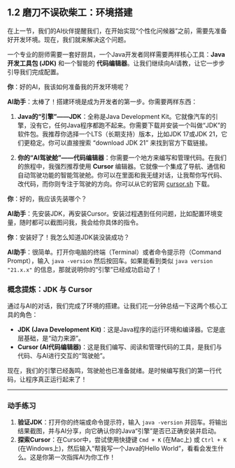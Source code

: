 ## 1.2 磨刀不误砍柴工：环境搭建 {#sec-intro-setup}

在上一节，我们的AI伙伴提醒我们，在开始实现“个性化问候器”之前，需要先准备好开发环境。现在，我们就来解决这个问题。

一个专业的厨师需要一套好厨具，一个Java开发者同样需要两样核心工具：**Java开发工具包 (JDK)** 和一个智能的 **代码编辑器**。让我们继续向AI请教，让它一步步引导我们完成配置。

::: {.callout-note title="与AI的对话：搭建你的开发环境"}

**你**：好的AI，我该如何准备我的开发环境呢？

**AI助手**：太棒了！搭建环境是成为开发者的第一步。你需要两样东西：

1.  **Java的“引擎”——JDK**：全称是Java Development Kit。它就像汽车的引擎，没有它，任何Java程序都跑不起来。你需要下载并安装一个叫做“JDK”的软件包。我推荐你选择一个LTS（长期支持）版本，比如JDK 17或JDK 21，它们更稳定。你可以直接搜索 “download JDK 21” 来找到官方下载链接。

2.  **你的“AI驾驶舱”——代码编辑器**：你需要一个地方来编写和管理代码。在我们的旅程中，我强烈推荐使用 **Cursor** 编辑器。它就像一个集成了导航、通信和自动驾驶功能的智能驾驶舱。你可以在里面和我无缝对话，让我帮你写代码、改代码，而你则专注于驾驶的方向。你可以从它的官网 [cursor.sh](https://cursor.sh/) 下载。

**你**：好的，我应该先装哪个？

**AI助手**：先安装JDK，再安装Cursor。安装过程遇到任何问题，比如配置环境变量，随时都可以截图问我，我会给你具体的指令。

**你**：安装好了！我怎么知道JDK装没装成功？

**AI助手**：很简单。打开你电脑的终端（Terminal）或者命令提示符（Command Prompt），输入 `java -version` 然后按回车。如果能看到类似 `java version "21.x.x"` 的信息，那就说明你的“引擎”已经成功启动了！
:::

### 概念提炼：JDK 与 Cursor

通过与AI的对话，我们完成了环境的搭建。让我们花一分钟总结一下这两个核心工具的角色：

*   **JDK (Java Development Kit)**：这是Java程序的运行环境和编译器。它是底层基础，是“动力来源”。
*   **Cursor (AI代码编辑器)**：这是我们编写、阅读和管理代码的工具，是我们与代码、与AI进行交互的“驾驶舱”。

现在，我们的引擎已经轰鸣，驾驶舱也已准备就绪。是时候编写我们的第一行代码，让程序真正运行起来了！

---

### 动手练习

1.  **验证JDK**：打开你的终端或命令提示符，输入 `java -version` 并回车。将输出结果截图，并与AI分享，向它确认你的Java“引擎”是否已正确安装并启动。
2.  **探索Cursor**：在Cursor中，尝试使用快捷键 `Cmd + K` (在Mac上) 或 `Ctrl + K` (在Windows上)，然后输入“帮我写一个Java的Hello World”，看看会发生什么。这是你第一次指挥AI为你工作！ 